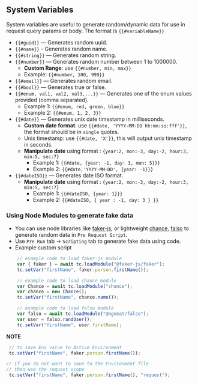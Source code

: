 ## System Variables

System variables are useful to generate random/dynamic data for use in request query params or body. The format is `{{#variableName}}`

- `{{#guid}}` — Generates random uuid.
- `{{#name}}` - Generates random name.
- `{{#string}}` — Generates random string.
- `{{#number}}` — Generates random number between 1 to 1000000.
  - **Custom Range**: use `{{#number, min, max}}`
  - Example: `{{#number, 100, 999}}`
- `{{#email}}` — Generates random email.
- `{{#bool}}` — Generates true or false.
- `{{#enum, val1, val2, val3,...}}` — Generates one of the enum values provided (comma separated).
  - Example 1: `{{#enum, red, green, blue}}`
  - Example 2: `{{#enum, 1, 2, 3}}`
- `{{#date}}` — Generates unix date timestamp in milliseconds.
  - **Custom date format**: use `{{#date, 'YYYY-MM-DD hh:mm:ss:fff'}}`, the format should be in `single` quotes.
  - Unix timestamp: use `{{#date, 'X'}}`, this will output unix timestamp in seconds.
  - **Manipulate date** using format : `{year:2, mon:-3, day:-2, hour:3, min:5, sec:7}`
    - Example 1: `{{#date, {year: -1, day: 3, mon: 5}}}`
    - Example 2: `{{#date,'YYYY-MM-DD', {year: -1}}}`
- `{{#dateISO}}` — Generates date ISO format.
  - **Manipulate date** using format : `{year:2, mon:-3, day:-2, hour:3, min:5, sec:7}`
    - Example 1: `{{#dateISO, {year: 1}}}`
    - Example 2: `{{#dateISO, { year : -1, day: 3 } }}`

### Using Node Modules to generate fake data
- You can use node libraries like [faker-js](https://www.npmjs.com/package/@faker-js/faker), or lightweight [chance](https://www.npmjs.com/package/chance), [falso](https://www.npmjs.com/package/@ngneat/falso) to generate random data  in `Pre Request Script`.
- Use `Pre Run` tab -> `Scripting` tab to generate fake data using code.
- Example custom script
```js
    // example code to load faker-js module
    var { faker } = await tc.loadModule("@faker-js/faker");
    tc.setVar("firstName", faker.person.firstName());

    // example code to load chance module
    var Chance = await tc.loadModule("chance");
    var chance = new Chance();
    tc.setVar("firstName", chance.name());

    // example code to load falso module
    var falso = await tc.loadModule("@ngneat/falso");
    var user = falso.randUser();
    tc.setVar("firstName", user.firstName);
```

**NOTE**
```js
 // to save Env value to Active Environment
 tc.setVar("firstName", faker.person.firstName());

// If you do not want to save to the Environment file
// then use the request scope
 tc.setVar("firstName", faker.person.firstName(), "request");
```
